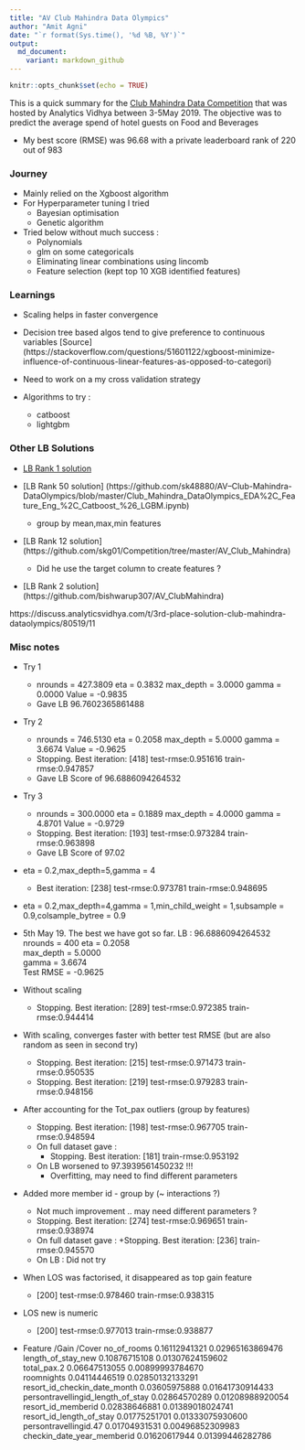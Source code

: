 ```yaml
---
title: "AV Club Mahindra Data Olympics"
author: "Amit Agni"
date: "`r format(Sys.time(), '%d %B, %Y')`"
output:
  md_document:
    variant: markdown_github
---
```


```r
knitr::opts_chunk$set(echo = TRUE)
```


This is a quick summary for the 
[Club Mahindra Data Competition](https://datahack.analyticsvidhya.com/contest/club-mahindra-dataolympics/) that was hosted by Analytics Vidhya between 3-5May 2019. The objective was to predict the average spend of hotel guests on Food and Beverages

* My best score (RMSE) was 96.68 with a private leaderboard rank of 220 out of 983

### Journey

* Mainly relied on the Xgboost algorithm
* For Hyperparameter tuning I tried
    + Bayesian optimisation 
    + Genetic algorithm
* Tried below without much success :
    + Polynomials
    + glm on some categoricals
    + Eliminating linear combinations using lincomb
    + Feature selection (kept top 10 XGB identified features)

### Learnings
* Scaling helps in faster convergence
* Decision tree based algos tend to give preference to continuous variables [Source] (https://stackoverflow.com/questions/51601122/xgboost-minimize-influence-of-continuous-linear-features-as-opposed-to-categori)

* Need to work on a my cross validation strategy
* Algorithms to try :
    + catboost
    + lightgbm

### Other LB Solutions
* [LB Rank 1 solution](https://github.com/sahil711/AV/tree/master/Club%20Mahindra%20DataOlympics)

* [LB Rank 50 solution] (https://github.com/sk48880/AV--Club-Mahindra-DataOlympics/blob/master/Club_Mahindra_DataOlympics_EDA%2C_Feature_Eng_%2C_Catboost_%26_LGBM.ipynb)
    + group by mean,max,min features

* [LB Rank 12 solution]
(https://github.com/skg01/Competition/tree/master/AV_Club_Mahindra)
    + Did he use the target column to create features ?
    
* [LB Rank 2 solution]
(https://github.com/bishwarup307/AV_ClubMahindra)

https://discuss.analyticsvidhya.com/t/3rd-place-solution-club-mahindra-dataolympics/80519/11






### Misc notes


* Try 1
  + nrounds = 427.3809	eta = 0.3832	max_depth = 3.0000	gamma = 0.0000	Value = -0.9835 
  + Gave LB 96.7602365861488

* Try 2
  + nrounds = 746.5130	eta = 0.2058	max_depth = 5.0000	gamma = 3.6674	Value = -0.9625 
  + Stopping. Best iteration: [418]	test-rmse:0.951616	train-rmse:0.947857
  + Gave LB Score of 96.6886094264532

* Try 3
  + nrounds = 300.0000	eta = 0.1889	max_depth = 4.0000	gamma = 4.8701	Value = -0.9729 
  + Stopping. Best iteration: [193]	test-rmse:0.973284	train-rmse:0.963898
  + Gave LB Score of 97.02


* eta = 0.2,max_depth=5,gamma = 4
  + Best iteration:  [238]	test-rmse:0.973781	train-rmse:0.948695

* eta = 0.2,max_depth=4,gamma = 1,min_child_weight = 1,subsample = 0.9,colsample_bytree = 0.9

* 5th May 19. The best we have got so far. LB : 96.6886094264532
    nrounds = 400
    eta = 0.2058	
    max_depth = 5.0000	
    gamma = 3.6674	
    Test RMSE  = -0.9625 

* Without scaling
  + Stopping. Best iteration: [289]	test-rmse:0.972385	train-rmse:0.944414

* With scaling, converges faster with better test RMSE (but are also random as seen in second try)
  + Stopping. Best iteration: [215]	test-rmse:0.971473	train-rmse:0.950535
  + Stopping. Best iteration: [219]	test-rmse:0.979283	train-rmse:0.948156

* After accounting for the Tot_pax outliers (group by features)
  + Stopping. Best iteration: [198]	test-rmse:0.967705	train-rmse:0.948594
  + On full dataset gave :
      + Stopping. Best iteration: [181]	train-rmse:0.953192
  + On LB worsened to 97.3939561450232 !!!
      + Overfitting, may need to find different parameters

* Added more member id - group by (~ interactions ?)
  + Not much improvement .. may need different parameters ?
  + Stopping. Best iteration: [274]	test-rmse:0.969651	train-rmse:0.938974
  + On full dataset gave :
    +Stopping. Best iteration: [236]	train-rmse:0.945570
  + On LB : Did not try

* When LOS was factorised, it disappeared as top gain feature
  + [200]	test-rmse:0.978460	train-rmse:0.938315 

* LOS new is numeric
  + [200]	test-rmse:0.977013	train-rmse:0.938877 

* Feature /Gain /Cover
    no_of_rooms	0.16112941321	0.02965163869476	
    length_of_stay_new	0.10876715108	0.01307624159602	
    total_pax.2	0.06647513055	0.00899993784670	
    roomnights	0.04114446519	0.02850132133291	
    resort_id_checkin_date_month	0.03605975888	0.01641730914433	
    persontravellingid_length_of_stay	0.02864570289	0.01208988920054	
    resort_id_memberid	0.02838646881	0.01389018024741	
    resort_id_length_of_stay	0.01775251701	0.01333075930600	
    persontravellingid.47	0.01704931531	0.00496852309983	
    checkin_date_year_memberid	0.01620617944	0.01399446282786	
